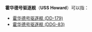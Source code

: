 '''霍华德号驱逐舰'''（'''USS Howard'''）可以指：
*[[霍华德号驱逐舰_(DD-179)|霍华德号驱逐舰 (DD-179)]]
*[[霍华德号驱逐舰_(DDG-83)|霍华德号驱逐舰 (DDG-83)]]

{{disambig|Cat=武器消歧義}}